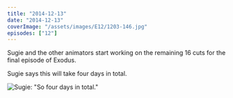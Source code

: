 ```yaml
---
title: "2014-12-13"
date: "2014-12-13"
coverImage: "/assets/images/E12/1203-146.jpg"
episodes: ["12"]
---
```


Sugie and the other animators start working on the remaining 16 cuts for the final episode of Exodus.

Sugie says this will take four days in total.

![Sugie: "So four days in total."](/assets/images/E12/1204-254.jpg)
